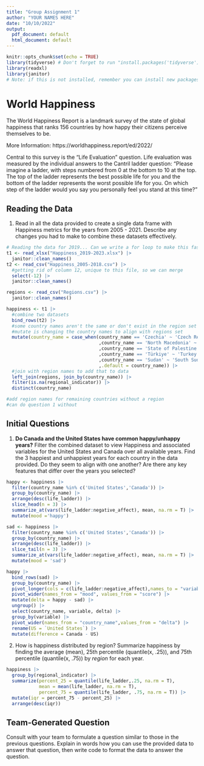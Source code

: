 ```yaml
---
title: "Group Assignment 1"
author: "YOUR NAMES HERE"
date: "10/10/2022"
output:
  pdf_document: default
  html_document: default
---
```


```r
knitr::opts_chunk$set(echo = TRUE)
library(tidyverse) # Don't forget to run "install.packages('tidyverse')"
library(readxl)
library(janitor)
# Note: if this is not installed, remember you can install new packages using install.packages('readxl')
```

# World Happiness
The World Happiness Report is a landmark survey of the state of global happiness that ranks 156 countries by how happy their citizens perceive themselves to be. 

More Information: https://worldhappiness.report/ed/2022/

Central to this survey is the "Life Evaluation" question. Life evaluation was measured by the individual answers to the Cantril ladder question: “Please imagine a ladder, with steps numbered from 0 at the bottom to 10 at the top. The top of the ladder represents the best possible life for you and the bottom of the ladder represents the worst possible life for you. On which step of the ladder would you say you personally feel you stand at this time?”


## Reading the Data
1) Read in all the data provided to create a single data frame with Happiness metrics for the years from 2005 - 2021. Describe any changes you had to make to combine these datasets effectively.

```r

# Reading the data for 2019... Can we write a for loop to make this faster? (ungraded)
t1 <- read_xlsx("Happiness_2019-2023.xlsx") |>
  janitor::clean_names()
t2 <- read_csv("Happiness_2005-2018.csv") |>
  #getting rid of column 12, unique to this file, so we can merge
  select(-12) |>
  janitor::clean_names()

regions <- read_csv("Regions.csv") |>
  janitor::clean_names()

happiness <- t1 |>
  #combine two datasets
  bind_rows(t2) |>
  #some country names aren't the same or don't exist in the region set
  #mutate is changing the country names to align with regions set
  mutate(country_name = case_when(country_name == 'Czechia' ~ 'Czech Republic'
                                  ,country_name == 'North Macedonia' ~ 'Macedonia'
                                  ,country_name == 'State of Palestine' ~ 'Palestinian Territories'
                                  ,country_name == 'Türkiye' ~ 'Turkey'
                                  ,country_name == 'Sudan' ~ 'South Sudan'
                                  ,.default = country_name)) |>
  #join with region names to add that to data
  left_join(regions, join_by(country_name)) |>
  filter(is.na(regional_indicator)) |>
  distinct(country_name)

#add region names for remaining countries without a region
#can do question 1 without
```

## Initial Questions
1) **Do Canada and the United States have common happy/unhappy years?** Filter the combined dataset to view Happiness and associated variables for the United States and Canada over all available years. Find the 3 happiest and unhappiest years for each country in the data provided. Do they seem to align with one another? Are there any key features that differ over the years you selected?

```r
happy <- happiness |>
  filter(country_name %in% c('United States','Canada')) |>
  group_by(country_name) |>
  arrange(desc(life_ladder)) |>
  slice_head(n = 3) |>
  summarize_at(vars(life_ladder:negative_affect), mean, na.rm = T) |>
  mutate(mood ='happy')

sad <- happiness |>
  filter(country_name %in% c('United States','Canada')) |>
  group_by(country_name) |>
  arrange(desc(life_ladder)) |>
  slice_tail(n = 3) |>
  summarize_at(vars(life_ladder:negative_affect), mean, na.rm = T) |>
  mutate(mood = 'sad')

happy |>
  bind_rows(sad) |>
  group_by(country_name) |>
  pivot_longer(cols = c(life_ladder:negative_affect),names_to = "variable", values_to = 'score') |>
  pivot_wider(names_from = "mood", values_from = "score") |>
  mutate(delta = happy - sad) |>
  ungroup() |>
  select(country_name, variable, delta) |>
  group_by(variable) |>
  pivot_wider(names_from = "country_name",values_from = "delta") |>
  rename(US = `United States`) |>
  mutate(difference = Canada - US)


```


2) How is happiness distributed by region? Summarize happiness by finding the average (mean), 25th percentile (quantile(x, .25)), and 75th percentile (quantile(x, .75))  by *region* for each year. 

```r
happiness |>
  group_by(regional_indicator) |>
  summarize(percent_25 = quantile(life_ladder,.25, na.rm = T),
            mean = mean(life_ladder, na.rm = T),
            percent_75 = quantile(life_ladder, .75, na.rm = T)) |>
  mutate(iqr = percent_75 - percent_25) |>
  arrange(desc(iqr))
```



## Team-Generated Question
Consult with your team to formulate a question similar to those in the previous questions. Explain in words how you can use the provided data to answer that question, then write code to format the data to answer the question. 



